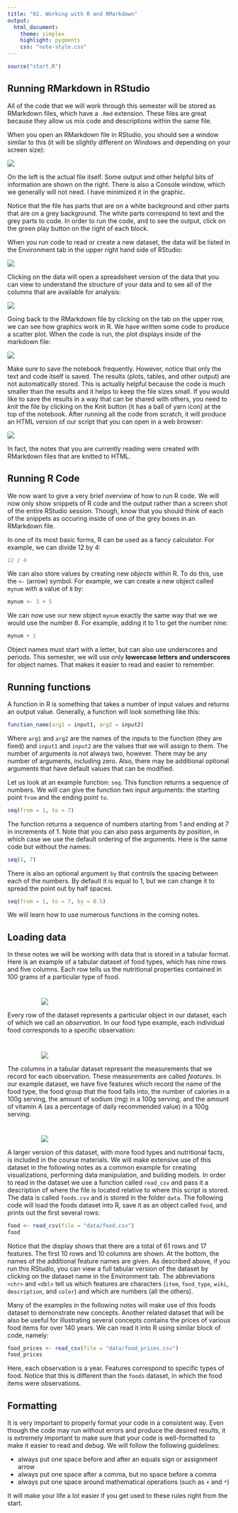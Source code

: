 ```yaml
---
title: "02. Working with R and RMarkdown"
output:
  html_document:
    theme: simplex
    highlight: pygments
    css: "note-style.css"
---
```


```r
source("start.R")
```

## Running RMarkdown in RStudio

All of the code that we will work through this semester will be stored as
RMarkdown files, which have a `.Rmd` extension. These files are great because
they allow us mix code and descriptions within the same file.

When you open an RMarkdown file in RStudio, you should see a window
similar to this (it will be slightly different on Windows and depending
on your screen size):

![](images/rstudio_intro1.png)

On the left is the actual file itself. Some output and other helpful
bits of information are shown on the right. There is also a Console
window, which we generally will not need. I have minimized it in
the graphic.

Notice that the file has parts that are on a white background and other
parts that are on a grey background. The white parts correspond to
text and the grey parts to code. In order to run the code, and to see
the output, click on the green play button on the right of each block.

When you run code to read or create a new dataset, the data will
be listed in the Environment tab in the upper right hand side of
RStudio:

![](images/rstudio_intro2.png)

Clicking on the data will open a spreadsheet version of the data that
you can view to understand the structure of your data and to see all
of the columns that are available for analysis:

![](images/rstudio_intro3.png)

Going back to the RMarkdown file by clicking on the tab on the upper
row, we can see how graphics work in R. We have written some code to
produce a scatter plot. When the code is run, the plot displays inside
of the markdown file:

![](images/rstudio_intro4.png)

Make sure to save the notebook frequently. However, notice that only
the text and code itself is saved. The results (plots, tables, and
other output) are not automatically stored. This is actually helpful
because the code is much smaller than the results and it helps to
keep the file sizes small. If you would like to save the results in
a way that can be shared with others, you need to *knit* the file
by clicking on the Knit button (it has a ball of yarn icon) at the
top of the notebook. After running all the code from scratch, it will
produce an HTML version of our script that you can open in a web
browser:

![](images/rstudio_intro5.png)

In fact, the notes that you are currently reading were created with
RMarkdown files that are knitted to HTML.

## Running R Code

We now want to give a very brief overview of how to run R code. We
will now only show snippets of R code and the output rather than a
screen shot of the entire RStudio session. Though, know that you
should think of each of the snippets as occuring inside of one of
the grey boxes in an RMarkdown file.

In one of its most basic forms, R can be used as a fancy calculator.
For example, we can divide 12 by 4:

```r
12 / 4
```

We can also store values by creating new *objects* within R. To do
this, use the `<-` (arrow) symbol. For example, we can create a new
object called `mynum` with a value of `8` by:

```r
mynum <- 3 + 5
```

We can now use our new object `mynum` exactly the same way that we we
would use the number 8. For example, adding it to 1 to get the number nine:

```r
mynum + 1
```

Object names must start with a letter, but can also use underscores and
periods. This semester, we will use only **lowercase letters and underscores**
for object names. That makes it easier to read and easier to remember.

## Running functions

A function in R is something that takes a number of input values and
returns an output value. Generally, a function will look something like
this:

```r
function_name(arg1 = input1, arg2 = input2)
```

Where `arg1` and `arg2` are the names of the inputs to the function (they
are fixed) and `input1` and `input2` are the values that we will assign
to them. The number of arguments is not always two, however. There may be any
number of arguments, including zero. Also, there may be additional optional
arguments that have default values that can be modified.

Let us look at an example function: `seq`. This function returns a sequence
of numbers. We will can give the function two input arguments: the starting
point `from` and the ending point `to`.

```r
seq(from = 1, to = 7)
```

The function returns a sequence of numbers starting from 1 and ending at
7 in increments of 1. Note that you can also pass arguments *by position*, in
which case we use the default ordering of the arguments. Here is the same code
but without the names:

```r
seq(1, 7)
```

There is also an optional argument `by` that controls the spacing between
each of the numbers. By default it is equal to 1, but we can change
it to spread the point out by half spaces.

```r
seq(from = 1, to = 7, by = 0.5)
```

We will learn how to use numerous functions in the coming notes.

## Loading data

In these notes we will be working with data that is stored in a tabular
format. Here is an example of a tabular dataset of food types, which
has nine rows and five columns. Each row tells us the nutritional
properties contained in 100 grams of a particular type of food.

<img src="images/tidy-0.png" style="padding-left: 15%; padding-right: 15%; padding-top: 5%">

Every row of the dataset represents a particular object in our dataset,
each of which we call an *observation*. In our food type example, each
individual food corresponds to a specific observation:

<img src="images/tidy-2.png" style="padding-left: 15%; padding-right: 15%; padding-top: 5%">

The columns in a tabular dataset represent the measurements that we
record for each observation. These measurements are called *features*.
In our example dataset, we have five features which record the name
of the food type, the food group that the food falls into, the number
of calories in a 100g serving, the amount of sodium (mg) in a 100g
serving, and the amount of vitamin A (as a percentage of daily recommended
value) in a 100g serving.

<img src="images/tidy-1.png" style="padding-left: 15%; padding-right: 15%; padding-top: 5%">

A larger version of this dataset, with more food types and nutritional
facts, is included in the course materials. We will make extensive use
of this dataset in the following notes as a common example for creating
visualizations, performing data manipulation, and building models. In
order to read in the dataset we use a function called `read_csv` and
pass it a description of where the file is located relative to where
this script is stored. The data is called `foods.csv` and is stored in
the folder `data`. The following code will load the foods dataset into
R, save it as an object called `food`, and prints out the first several
rows:

```r
food <- read_csv(file = "data/food.csv")
food
```

Notice that the display shows that there are a total of 61 rows and
17 features. The first 10 rows and 10 columns are shown. At the bottom,
the names of the additional feature names are given. As described
above, if you run this RStudio, you can view a full tabular version
of the dataset by clicking on the dataset name in the Environment tab.
The abbreviations `<chr>` and `<dbl>` tell us which features are characters
(`item`, `food_type`, `wiki`, `description`, and `color`) and which are
numbers (all the others).

Many of the examples in the following notes will make use of this foods
dataset to demonstrate new concepts. Another related dataset that will be also
be useful for illustrating several concepts contains the prices of various
food items for over 140 years. We can read it into R using similar block of
code, namely:

```r
food_prices <- read_csv(file = "data/food_prices.csv")
food_prices
```

Here, each observation is a year. Features correspond to specific types of
food. Notice that this is different than the `foods` dataset, in which the
food items were observations.

## Formatting

It is very important to properly format your code in a consistent way.
Even though the code may run without errors and produce the desired results,
it is extremely important to make sure that your code is well-formatted to make
it easier to read and debug. We will follow the following guidelines:

- always put one space before and after an equals sign or assignment arrow
- always put one space after a comma, but no space before a comma
- always put one space around mathematical operations (such as `+` and `*`)

It will make your life a lot easier if you get used to these rules right from
the start.
